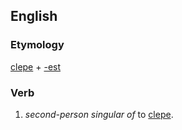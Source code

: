 ==English==

===Etymology===
[[clepe]] + [[-est]]

===Verb===
{{en-verb form}}

# {{obsolete}} ''second-person singular of'' to [[clepe]].